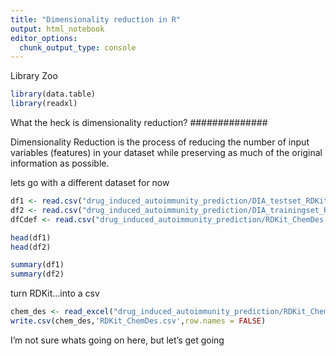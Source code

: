 ```yaml
---
title: "Dimensionality reduction in R"
output: html_notebook
editor_options: 
  chunk_output_type: console
---
```


Library Zoo
```r
library(data.table)
library(readxl)
```

##############
What the heck is dimensionality reduction?
##############


Dimensionality Reduction is the process of reducing the number of input variables (features) in your dataset while preserving as much of the original information as possible.


lets go with a different dataset for now
```r
df1 <- read.csv("drug_induced_autoimmunity_prediction/DIA_testset_RDKit_descriptors.csv")
df2 <- read.csv("drug_induced_autoimmunity_prediction/DIA_trainingset_RDKit_descriptors.csv")
dfCdef <- read.csv("drug_induced_autoimmunity_prediction/RDKit_ChemDes.csv")

head(df1)
head(df2)

summary(df1)
summary(df2)
```

turn RDKit...into a csv

```r

chem_des <- read_excel("drug_induced_autoimmunity_prediction/RDKit_ChemDes.xlsx")
write.csv(chem_des,'RDKit_ChemDes.csv',row.names = FALSE)

```

I'm not sure whats going on here, but let's get going








